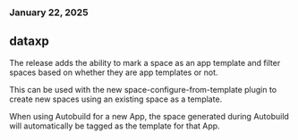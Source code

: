 ### January 22, 2025
## dataxp

The release adds the ability to mark a space as an app template and filter spaces based on whether they are app templates or not.

This can be used with the new space-configure-from-template plugin to create new spaces using an existing space as a template.

When using Autobuild for a new App, the space generated during Autobuild will automatically be tagged as the template for that App.